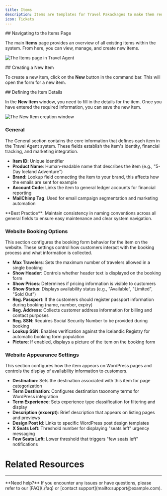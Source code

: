 ```yaml
---
title: Items
description: Items are templates for Travel Pakackages to make them reusable.
icon: Tickets
---
```



<Steps>
<Step>
## Navigating to the Items Page

The main **Items** page provides an overview of all existing items within the system. From here, you can view, manage, and create new items.

![The Items page in Travel Agent](/images/travel-agent/setup-items-view.png)
</Step>

<Step>
## Creating a New Item

To create a new item, click on the **New** button in the command bar. This will open the form for a new item.
</Step>

<Step>
## Defining the Item Details

In the **New Item** window, you need to fill in the details for the item. Once you have entered the required information, you can save the new item.

![The New Item creation window](/images/travel-agent/setup-items-form.png)


### General

The General section contains the core information that defines each item in the Travel Agent system. These fields establish the item's identity, financial tracking, and marketing integration.

- **Item ID**: Unique identifier
- **Product Name**: Human-readable name that describes the item (e.g., "5-Day Iceland Adventure")
- **Brand**: Lookup field connecting the item to your brand, this affects how the emails are sent for example
- **Account Code**: Links the item to general ledger accounts for financial reporting
- **MailChimp Tag**: Used for email campaign segmentation and marketing automation

<Callout type="tip">
  **Best Practice**: Maintain consistency in naming conventions across all general fields to ensure easy maintenance and clear system navigation.
</Callout>

### Website Booking Options

This section configures the booking form behavior for the item on the website. These settings control how customers interact with the booking process and what information is collected.

- **Max Travelers**: Sets the maximum number of travelers allowed in a single booking
- **Show Header**: Controls whether header text is displayed on the booking form
- **Show Prices**: Determines if pricing information is visible to customers
- **Show Status**: Displays availability status (e.g., "Available", "Limited", "Sold Out")
- **Reg. Passport**: If the customers should register passport information during booking (name, number, expiry)
- **Reg. Address**: Collects customer address information for billing and contact purposes
- **Reg. SSN**: Requires Social Security Number to be provided during booking
- **Lookup SSN**: Enables verification against the Icelandic Registry for automatic booking form population
- **Picture**: If enabled, displays a picture of the item on the booking form

### Website Appearance Settings

This section configures how the item appears on WordPress pages and controls the display of availability information to customers.

- **Destination**: Sets the destination associated with this item for page categorization
- **Term Destination**: Configures destination taxonomy terms for WordPress integration
- **Term Experience**: Sets experience type classification for filtering and display
- **Description (excerpt)**: Brief description that appears on listing pages and previews
- **Design Post Id**: Links to specific WordPress post design templates
- **X Seats Left**: Threshold number for displaying "seats left" urgency messaging
- **Few Seats Left**: Lower threshold that triggers "few seats left" notifications

</Step>
</Steps>

# Related Resources

<Cards>
  <Card
    href="./related-page"
    title="Related Page"
    description="Description of the related page"
  />
  <Card
    href="https://example.com"
    title="External Resource"
    description="Description of the external resource"
  />
</Cards>

---

<Callout type="info">
  **Need help?** If you encounter any issues or have questions, please refer to our [FAQ](./faq) or [contact support](mailto:support@example.com).
</Callout>
